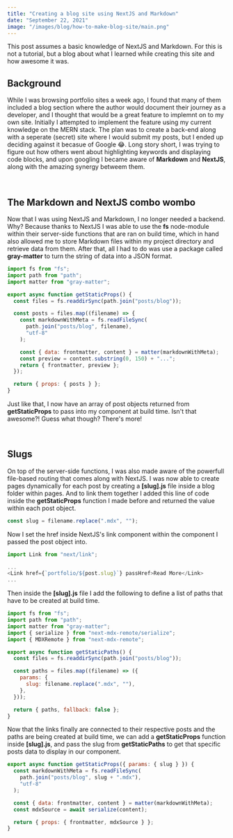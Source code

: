 ```yaml
---
title: "Creating a blog site using NextJS and Markdown"
date: "September 22, 2021"
image: "/images/blog/how-to-make-blog-site/main.png"
---
```


This post assumes a basic knowledge of NextJS and Markdown. For this is not a tutorial, but a blog about
what I learned while creating this site and how awesome it was.

## Background

While I was browsing portfolio sites a week ago, I found that many of them included a blog section where the author
would document their journey as a developer, and I thought that would be a great feature to implemnt on to my own site.
Initially I attempted to implement the feature using my current knowledge on the MERN stack. The plan was to
create a back-end along with a seperate (secret) site where I would submit my posts, but I ended up deciding against
it becasue of Google 😂. Long story short, I was trying to figure out how others went about highlighting keywords and
displaying code blocks, and upon googling I became aware of **Markdown** and **NextJS**, along with
the amazing synergy betweem them.

<br />

## The Markdown and NextJS combo wombo

Now that I was using NextJS and Markdown, I no longer needed a backend. Why? Because thanks to NextJS I
was able to use the **fs** node-module within their server-side functions that are ran on build time, which in hand also allowed
me to store Markdown files within my project directory and retrieve data from them. After that, all I had to
do was use a package called **gray-matter** to turn the string of data into a JSON format.

```javascript
import fs from "fs";
import path from "path";
import matter from "gray-matter";

export async function getStaticProps() {
  const files = fs.readdirSync(path.join("posts/blog"));

  const posts = files.map((filename) => {
    const markdownWithMeta = fs.readFileSync(
      path.join("posts/blog", filename),
      "utf-8"
    );

    const { data: frontmatter, content } = matter(markdownWithMeta);
    const preview = content.substring(0, 150) + "...";
    return { frontmatter, preview };
  });

  return { props: { posts } };
}
```

Just like that, I now have an array of post objects returned from **getStaticProps** to pass into my component
at build time.
Isn't that awesome?! Guess what though? There's more!

<br />

## Slugs

On top of the server-side functions, I was also made aware of the powerfull file-based routing that comes along with NextJS.
I was now able to create pages dynamically for each post by creating a **[slug].js** file inside a blog folder within pages.
And to link them together I added this line of code inside the **getStaticProps** function I made before and
returned the value within each post object.

```javascript
const slug = filename.replace(".mdx", "");
```

Now I set the href inside NextJS's link component within the component I passed the post object into.

```javascript
import Link from "next/link";

...
<Link href={`portfolio/${post.slug}`} passHref>Read More</Link>
...
```

Then inside the **[slug].js** file I add the following to define a list of paths that have to be
created at build time. 

```javascript
import fs from "fs";
import path from "path";
import matter from "gray-matter";
import { serialize } from "next-mdx-remote/serialize";
import { MDXRemote } from "next-mdx-remote";

export async function getStaticPaths() {
  const files = fs.readdirSync(path.join("posts/blog"));

  const paths = files.map((filename) => ({
    params: {
      slug: filename.replace(".mdx", ""),
    },
  }));

  return { paths, fallback: false };
}
```

Now that the links finally are connected to their respective posts and the paths are being created at build time,
we can add a **getStaticProps** function inside **[slug].js**, and pass the slug from  **getStaticPaths** to get that
specific posts data to display in our component.


```javascript
export async function getStaticProps({ params: { slug } }) {
  const markdownWithMeta = fs.readFileSync(
    path.join("posts/blog", slug + ".mdx"),
    "utf-8"
  );

  const { data: frontmatter, content } = matter(markdownWithMeta);
  const mdxSource = await serialize(content);

  return { props: { frontmatter, mdxSource } };
}
```
